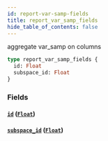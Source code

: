 ```yaml
---
id: report-var-samp-fields
title: report_var_samp_fields
hide_table_of_contents: false
---
```



aggregate var_samp on columns

```graphql
type report_var_samp_fields {
  id: Float
  subspace_id: Float
}
```


### Fields

#### [`id`](#) ([`Float`](../scalars/float))




#### [`subspace_id`](#) ([`Float`](../scalars/float))






